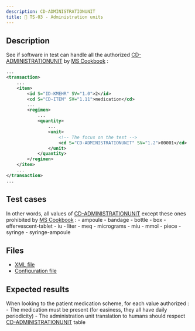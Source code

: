 ```yaml
---
description: CD-ADMINISTRATIONUNIT
title: 🍶 TS-03 - Administration units
---
```


## Description

See if software in test can handle all the authorized [CD-ADMINISTRATIONUNIT](https://www.ehealth.fgov.be/standards/kmehr/en/tables/drug-administration-unit) by [MS Cookbook](https://www.ehealth.fgov.be/standards/kmehr/file/cc73d96153bbd5448a56f19d925d05b1379c7f21/057e64396c1ea312a0b01607b0f94e4adcf456e8/20210331-safe_cookbook_medicatieschema_v5.8_en.pdf) :

```xml title="Example"
...
<transaction>
    ...
    <item>
        <id S="ID-KMEHR" SV="1.0">2</id>
        <cd S="CD-ITEM" SV="1.11">medication</cd>
        ...
        <regimen>
            ...
            <quantity>
                ...
                <unit>
                    <!-- The focus on the test -->
                    <cd S="CD-ADMINISTRATIONUNIT" SV="1.2">00001</cd>
                </unit>
            </quantity>
        </regimen>
    </item>
    ...
</transaction>
...
```

## Test cases

In other words, all values of [CD-ADMINISTRATIONUNIT](https://www.ehealth.fgov.be/standards/kmehr/en/tables/drug-administration-unit) except these ones prohibited by [MS Cookbook](https://www.ehealth.fgov.be/standards/kmehr/file/cc73d96153bbd5448a56f19d925d05b1379c7f21/057e64396c1ea312a0b01607b0f94e4adcf456e8/20210331-safe_cookbook_medicatieschema_v5.8_en.pdf) :
    - ampoule
    - bandage
    - bottle
    - box
    - effervescent-tablet
    - iu
    - liter
    - meq
    - micrograms
    - miu
    - mmol
    - piece
    - syringe
    - syringe-ampoule

## Files

- [XML file](https://github.com/smals-jy/KMEHR-tests/blob/main/output/ms/TS-03-CD-ADMINISTRATIONUNIT.xml)
- [Configuration file](https://github.com/smals-jy/KMEHR-tests/blob/main/configurations/ms/TS-03-CD-ADMINISTRATIONUNIT.ts)

## Expected results 

When looking to the patient medication scheme, for each value authorized :
    - The medication must be present (for easiness, they all have daily periodicity)
    - The administration unit translation to humans should respect [CD-ADMINISTRATIONUNIT](https://www.ehealth.fgov.be/standards/kmehr/en/tables/drug-administration-unit) table